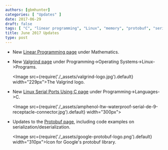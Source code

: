 ```yaml
---
authors: [gbmhunter]
categories: [ "Updates" ]
date: 2017-06-29
draft: false
tags: [ "C", "linear programming", "Linux", "memory", "protobuf", "serial ports", "serialization", "Valgrind" ]
title: June 2017 Updates
type: post
---
```


* New [Linear Programming page](/mathematics/linear-programming) under Mathematics.

* New [Valgrind page](/programming/operating-systems/linux/programs/valgrind) under Programming->Operating Systems->Linux->Programs.  

    <Image src={require('./_assets/valgrind-logo.jpg').default} width="229px">The Valgrind logo.</Image>

* New [Linux Serial Ports Using C page](/programming/operating-systems/linux/linux-serial-ports-using-c-cpp) under Programming->Languages->C.  

    <Image src={require('./_assets/amphenol-ltw-waterproof-serial-de-9-receptacle-connector.jpg').default} width="300px"></Image>

* Updates to the [Protobuf page](/programming/general/protobuf), including code examples on serialization/deserialization.  

    <Image src={require('./_assets/google-protobuf-logo.png').default} width="310px">Icon for Google's protobuf library.</Image>